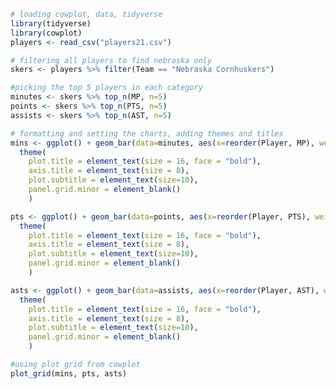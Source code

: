 ```{r}
# loading cowplot, data, tidyverse
library(tidyverse)
library(cowplot)
players <- read_csv("players21.csv")
```

```{r}
# filtering all players to find nebraska only
skers <- players %>% filter(Team == "Nebraska Cornhuskers")
```

```{r}
#picking the top 5 players in each category
minutes <- skers %>% top_n(MP, n=5)
points <- skers %>% top_n(PTS, n=5)
assists <- skers %>% top_n(AST, n=5)
```

```{r}
# formatting and setting the charts, adding themes and titles
mins <- ggplot() + geom_bar(data=minutes, aes(x=reorder(Player, MP), weight=MP), fill='red') + coord_flip()  + labs(title="Nebrasketball's Best 5", subtitle = "Nebraska's top 5 players in terms of minutes, scoring, and assists.",  x="", y="", caption = "") + theme_minimal() + 
  theme(
    plot.title = element_text(size = 16, face = "bold"),
    axis.title = element_text(size = 8), 
    plot.subtitle = element_text(size=10), 
    panel.grid.minor = element_blank()
    )

pts <- ggplot() + geom_bar(data=points, aes(x=reorder(Player, PTS), weight=PTS), fill='red') + coord_flip() +  labs(title = " " , subtitle= "", x="", y="") + theme_minimal() + 
  theme(
    plot.title = element_text(size = 16, face = "bold"),
    axis.title = element_text(size = 8), 
    plot.subtitle = element_text(size=10), 
    panel.grid.minor = element_blank()
    )

asts <- ggplot() + geom_bar(data=assists, aes(x=reorder(Player, AST), weight=AST), fill = 'red') + coord_flip()  +  labs(title = " " , subtitle= "", x="", y="Count", caption="Source: NCAA | By Collin Dougherty") + theme_minimal() + 
  theme(
    plot.title = element_text(size = 16, face = "bold"),
    axis.title = element_text(size = 8), 
    plot.subtitle = element_text(size=10), 
    panel.grid.minor = element_blank()
    )

```

```{r}
#using plot grid from cowplot
plot_grid(mins, pts, asts) 
```

